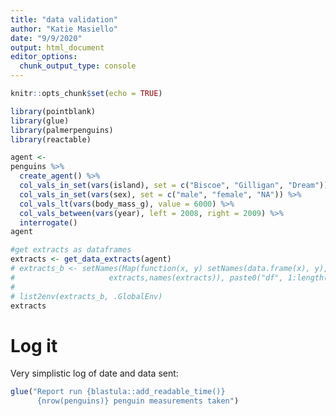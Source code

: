 ```yaml
---
title: "data validation"
author: "Katie Masiello"
date: "9/9/2020"
output: html_document
editor_options: 
  chunk_output_type: console
---
```


```r
knitr::opts_chunk$set(echo = TRUE)
```

```r
library(pointblank)
library(glue)
library(palmerpenguins) 
library(reactable)
```

```r
agent <- 
penguins %>%
  create_agent() %>%
  col_vals_in_set(vars(island), set = c("Biscoe", "Gilligan", "Dream")) %>%
  col_vals_in_set(vars(sex), set = c("male", "female", "NA")) %>%
  col_vals_lt(vars(body_mass_g), value = 6000) %>%
  col_vals_between(vars(year), left = 2008, right = 2009) %>%
  interrogate()
agent
```

```r
#get extracts as dataframes
extracts <- get_data_extracts(agent) 
# extracts_b <- setNames(Map(function(x, y) setNames(data.frame(x), y), 
#                     extracts,names(extracts)), paste0("df", 1:length(extracts)))
# 
# list2env(extracts_b, .GlobalEnv)
extracts

```

# Log it
Very simplistic log of date and data sent:
```r

glue("Report run {blastula::add_readable_time()} 
      {nrow(penguins)} penguin measurements taken")
```
